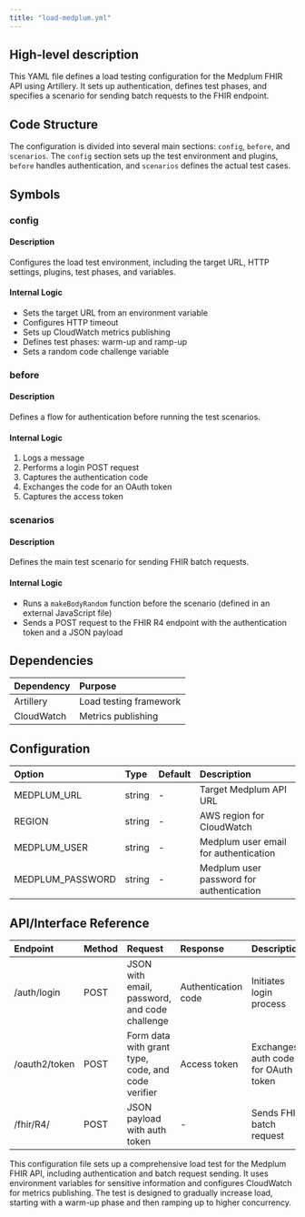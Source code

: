 ```yaml
---
title: "load-medplum.yml"
---
```


## High-level description
This YAML file defines a load testing configuration for the Medplum FHIR API using Artillery. It sets up authentication, defines test phases, and specifies a scenario for sending batch requests to the FHIR endpoint.

## Code Structure
The configuration is divided into several main sections: `config`, `before`, and `scenarios`. The `config` section sets up the test environment and plugins, `before` handles authentication, and `scenarios` defines the actual test cases.

## Symbols

### config
#### Description
Configures the load test environment, including the target URL, HTTP settings, plugins, test phases, and variables.

#### Internal Logic
- Sets the target URL from an environment variable
- Configures HTTP timeout
- Sets up CloudWatch metrics publishing
- Defines test phases: warm-up and ramp-up
- Sets a random code challenge variable

### before
#### Description
Defines a flow for authentication before running the test scenarios.

#### Internal Logic
1. Logs a message
2. Performs a login POST request
3. Captures the authentication code
4. Exchanges the code for an OAuth token
5. Captures the access token

### scenarios
#### Description
Defines the main test scenario for sending FHIR batch requests.

#### Internal Logic
- Runs a `makeBodyRandom` function before the scenario (defined in an external JavaScript file)
- Sends a POST request to the FHIR R4 endpoint with the authentication token and a JSON payload

## Dependencies
| Dependency | Purpose |
|:-----------|:--------|
| Artillery | Load testing framework |
| CloudWatch | Metrics publishing |

## Configuration
| Option | Type | Default | Description |
|:-------|:-----|:--------|:------------|
| MEDPLUM_URL | string | - | Target Medplum API URL |
| REGION | string | - | AWS region for CloudWatch |
| MEDPLUM_USER | string | - | Medplum user email for authentication |
| MEDPLUM_PASSWORD | string | - | Medplum user password for authentication |

## API/Interface Reference
| Endpoint | Method | Request | Response | Description |
|:---------|:-------|:--------|:---------|:------------|
| /auth/login | POST | JSON with email, password, and code challenge | Authentication code | Initiates login process |
| /oauth2/token | POST | Form data with grant type, code, and code verifier | Access token | Exchanges auth code for OAuth token |
| /fhir/R4/ | POST | JSON payload with auth token | - | Sends FHIR batch request |

This configuration file sets up a comprehensive load test for the Medplum FHIR API, including authentication and batch request sending. It uses environment variables for sensitive information and configures CloudWatch for metrics publishing. The test is designed to gradually increase load, starting with a warm-up phase and then ramping up to higher concurrency.